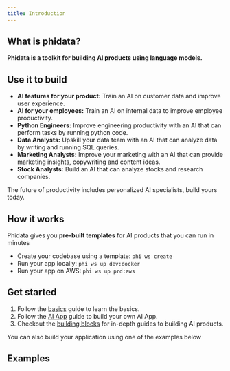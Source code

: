 ```yaml
---
title: Introduction
---
```


## What is phidata?

**Phidata is a toolkit for building AI products using language models.**

## Use it to build

- **AI features for your product:** Train an AI on customer data and improve user experience.
- **AI for your employees:** Train an AI on internal data to improve employee productivity.
- **Python Engineers:** Improve engineering productivity with an AI that can perform tasks by running python code.
- **Data Analysts:** Upskill your data team with an AI that can analyze data by writing and running SQL queries.
- **Marketing Analysts:** Improve your marketing with an AI that can provide marketing insights, copywriting and content ideas.
- **Stock Analysts:** Build an AI that can analyze stocks and research companies.

<Tip>

The future of productivity includes personalized AI specialists, build yours today.

</Tip>

## How it works

Phidata gives you **pre-built templates** for AI products that you can run in minutes

- Create your codebase using a template: `phi ws create`
- Run your app locally: `phi ws up dev:docker`
- Run your app on AWS: `phi ws up prd:aws`

## Get started

1. Follow the [basics](/basics) guide to learn the basics.
2. Follow the [AI App](/ai-app/run-local) guide to build your own AI App.
3. Checkout the [building blocks](/blocks/overview) for in-depth guides to building AI products.

You can also build your application using one of the examples below

## Examples

<Snippet file="examples.mdx" />
